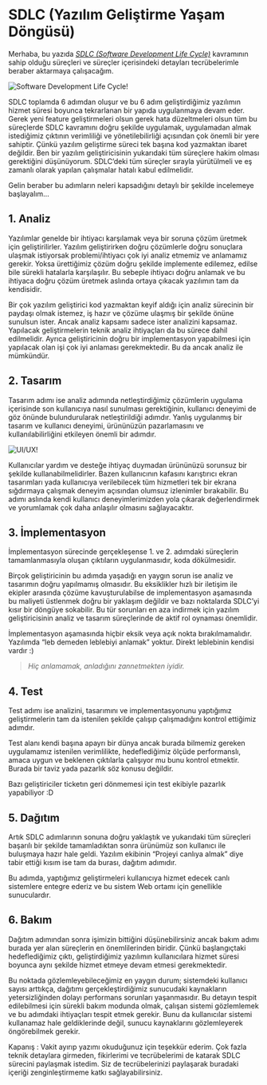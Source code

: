 # SDLC (Yazılım Geliştirme Yaşam Döngüsü)

Merhaba, bu yazıda *<ins>SDLC (Software Development Life Cycle)</ins>* kavramının sahip olduğu süreçleri ve süreçler içerisindeki detayları tecrübelerimle beraber aktarmaya çalışacağım.

![Software Development Life Cycle!](/blog/sdlc.webp "Yazılım Geliştirme Yaşam Döngüsü")

SDLC toplamda 6 adımdan oluşur ve bu 6 adım geliştirdiğimiz yazılımın hizmet süresi boyunca tekrarlanan bir yapıda uygulanmaya devam eder. Gerek yeni feature geliştirmeleri olsun gerek hata düzeltmeleri olsun tüm bu süreçlerde SDLC kavramını doğru şekilde uygulamak, uygulamadan almak istediğimiz çıktının verimliliği ve yönetilebilirliği açısından çok önemli bir yere sahiptir. Çünkü yazılım geliştirme süreci tek başına kod yazmaktan ibaret değildir. Ben bir yazılım geliştiricisinin yukarıdaki tüm süreçlere hakim olması gerektiğini düşünüyorum. SDLC’deki tüm süreçler sırayla yürütülmeli ve eş zamanlı olarak yapılan çalışmalar hatalı kabul edilmelidir.

Gelin beraber bu adımların neleri kapsadığını detaylı bir şekilde incelemeye başlayalım…

## 1. Analiz
Yazılımlar genelde bir ihtiyacı karşılamak veya bir soruna çözüm üretmek için geliştirilirler. Yazılım geliştirirken doğru çözümlerle doğru sonuçlara ulaşmak istiyorsak problemi/ihtiyacı çok iyi analiz etmemiz ve anlamamız gerekir. Yoksa ürettiğimiz çözüm doğru şekilde implemente edilemez, edilse bile sürekli hatalarla karşılaşılır. Bu sebeple ihtiyacı doğru anlamak ve bu ihtiyaca doğru çözüm üretmek aslında ortaya çıkacak yazılımın tam da kendisidir.

Bir çok yazılım geliştirici kod yazmaktan keyif aldığı için analiz sürecinin bir paydaşı olmak istemez, iş hazır ve çözüme ulaşmış bir şekilde önüne sunulsun ister. Ancak analiz kapsamı sadece ister analizini kapsamaz. Yapılacak geliştirmelerin teknik analiz ihtiyaçları da bu sürece dahil edilmelidir. Ayrıca geliştiricinin doğru bir implementasyon yapabilmesi için yapılacak olan işi çok iyi anlaması gerekmektedir. Bu da ancak analiz ile mümkündür.

## 2. Tasarım
Tasarım adımı ise analiz adımında netleştirdiğimiz çözümlerin uygulama içerisinde son kullanıcıya nasıl sunulması gerektiğinin, kullanıcı deneyimi de göz önünde bulundurularak netleştirildiği adımdır. Yanlış uygulanmış bir tasarım ve kullanıcı deneyimi, ürününüzün pazarlamasını ve kullanılabilirliğini etkileyen önemli bir adımdır.

![UI/UX!](/blog/ui-ux.webp "UI/UX")

Kullanıcılar yardım ve desteğe ihtiyaç duymadan ürününüzü sorunsuz bir şekilde kullanabilmelidirler. Bazen kullanıcının kafasını karıştırıcı ekran tasarımları yada kullanıcıya verilebilecek tüm hizmetleri tek bir ekrana sığdırmaya çalışmak deneyim açısından olumsuz izlenimler bırakabilir. Bu adımı aslında kendi kullanıcı deneyimlerimizden yola çıkarak değerlendirmek ve yorumlamak çok daha anlaşılır olmasını sağlayacaktır.

## 3. İmplementasyon
İmplementasyon sürecinde gerçekleşense 1. ve 2. adımdaki süreçlerin tamamlanmasıyla oluşan çıktıların uygulanmasıdır, koda dökülmesidir.

Birçok geliştiricinin bu adımda yaşadığı en yaygın sorun ise analiz ve tasarımın doğru yapılmamış olmasıdır. Bu eksiklikler hızlı bir iletişim ile ekipler arasında çözüme kavuşturulabilse de implementasyon aşamasında bu maliyeti üstlenmek doğru bir yaklaşım değildir ve bazı noktalarda SDLC’yi kısır bir döngüye sokabilir. Bu tür sorunları en aza indirmek için yazılım geliştiricisinin analiz ve tasarım süreçlerinde de aktif rol oynaması önemlidir.

İmplementasyon aşamasında hiçbir eksik veya açık nokta bırakılmamalıdır. Yazılımda “leb demeden leblebiyi anlamak” yoktur. Direkt leblebinin kendisi vardır :)

>  *Hiç anlamamak, anladığını zannetmekten iyidir.*

## 4. Test
Test adımı ise analizini, tasarımını ve implementasyonunu yaptığımız geliştirmelerin tam da istenilen şekilde çalışıp çalışmadığını kontrol ettiğimiz adımdır.

Test alanı kendi başına apayrı bir dünya ancak burada bilmemiz gereken uygulamamız istenilen verimlilikte, hedeflediğimiz ölçüde performanslı, amaca uygun ve beklenen çıktılarla çalışıyor mu bunu kontrol etmektir. Burada bir taviz yada pazarlık söz konusu değildir.

Bazı geliştiriciler ticketın geri dönmemesi için test ekibiyle pazarlık yapabiliyor :D

## 5. Dağıtım
Artık SDLC adımlarının sonuna doğru yaklaştık ve yukarıdaki tüm süreçleri başarılı bir şekilde tamamladıktan sonra ürünümüz son kullanıcı ile buluşmaya hazır hale geldi. Yazılım ekibinin “Projeyi canlıya almak” diye tabir ettiği kısım ise tam da burası, dağıtım adımıdır.

Bu adımda, yaptığımız geliştirmeleri kullanıcıya hizmet edecek canlı sistemlere entegre ederiz ve bu sistem Web ortamı için genellikle sunuculardır.

## 6. Bakım
Dağıtım adımından sonra işimizin bittiğini düşünebilirsiniz ancak bakım adımı burada yer alan süreçlerin en önemlilerinden biridir. Çünkü başlangıçtaki hedeflediğimiz çıktı, geliştirdiğimiz yazılımın kullanıcılara hizmet süresi boyunca aynı şekilde hizmet etmeye devam etmesi gerekmektedir.

Bu noktada gözlemleyebileceğimiz en yaygın durum; sistemdeki kullanıcı sayısı arttıkça, dağıtımı gerçekleştirdiğimiz sunucudaki kaynakların yetersizliğinden dolayı performans sorunları yaşanmasıdır. Bu detayın tespit edilebilmesi için sürekli bakım modunda olmak, çalışan sistemi gözlemlemek ve bu adımdaki ihtiyaçları tespit etmek gerekir. Bunu da kullanıcılar sistemi kullanamaz hale geldiklerinde değil, sunucu kaynaklarını gözlemleyerek öngörebilmek gerekir.

Kapanış :
Vakit ayırıp yazımı okuduğunuz için teşekkür ederim. Çok fazla teknik detaylara girmeden, fikirlerimi ve tecrübelerimi de katarak SDLC sürecini paylaşmak istedim. Siz de tecrübelerinizi paylaşarak buradaki içeriği zenginleştirmeme katkı sağlayabilirsiniz.